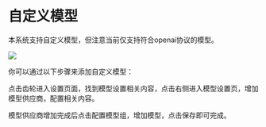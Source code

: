 
# 自定义模型

本系统支持自定义模型，但注意当前仅支持符合openai协议的模型。

![](https://qingyon-revornix-public.oss-cn-beijing.aliyuncs.com/images/202507031514832.png)

你可以通过以下步骤来添加自定义模型：

点击齿轮进入设置页面，找到模型设置相关内容，点击右侧进入模型设置页，增加模型供应商，配置相关内容。

模型供应商增加完成后点击配置模型组，增加模型，点击保存即可完成。
